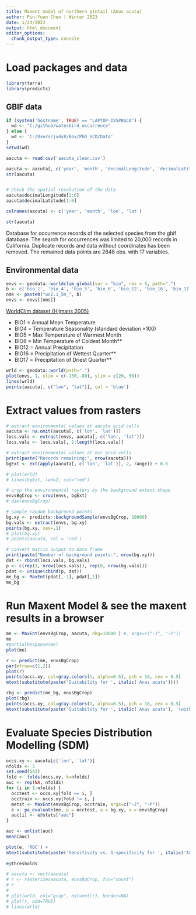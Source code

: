 ---
title: Maxent model of northern pintail (Anus acuta)
author: Pin-Yuan Chen | Winter 2023
date: 1/24/2023
output: html_document
editor_options: 
  chunk_output_type: console
---

# Load packages and data
```{r}
library(terra)
library(predicts)
```

## GBIF data
```{r}
if (system('hostname', TRUE) == "LAPTOP-IVSPBGCA") { 
  wd <- "C:/github/waterbird_occurrence"
} else { 
  wd <- 'C:/Users/judy8/Box/PhD_UCD/Data'
}
setwd(wd)

aacuta <- read.csv('aacuta_clean.csv')

aacuta <- aacuta[, c('year', 'month', 'decimalLongitude', 'decimalLatitude')]
str(aacuta)


# Check the spatial resolution of the data
aacuta$decimalLongitude[1:6]
aacuta$decimalLatitude[1:6]

colnames(aacuta) <- c('year', 'month', 'lon', 'lat')

str(aacuta)
```
Database for occurrence records of the selected species from the gbif database. The search for occurrences was limited to 20,000 records in California. Duplicate records and data without coordinates has been removed. The remained data points are 2848 obs. with  17 variables.

## Environmental data
```{r}
envs <- geodata::worldclim_global(var = "bio", res = 5, path=".")
b <- c('bio_1', 'bio_4', 'bio_5', 'bio_6', 'bio_12', 'bio_16', 'bio_17')
nms <- paste0("wc2.1_5m_", b)
envs <- envs[[nms]]
```

[WorldClim dataset (Hijmans 2005)](https://www.worldclim.org/data/bioclim.html)

* BIO1 = Annual Mean Temperature
* BIO4 = Temperature Seasonality (standard deviation ×100)
* BIO5 = Max Temperature of Warmest Month
* BIO6 = Min Temperature of Coldest Month**
* BIO12 = Annual Precipitation
* BIO16 = Precipitation of Wettest Quarter**
* BIO17 = Precipitation of Driest Quarter**

```{r}
wrld <- geodata::world(path=".")
plot(envs, 1, xlim = c(-130,-80), ylim = c(20, 50)) 
lines(wrld)
points(aacuta[, c("lon", "lat")], col = 'blue')
```

# Extract values from rasters
```{r}
# extract environmental values at aacuta grid cells
aacuta <- na.omit(aacuta[, c('lon', 'lat')])
locs.vals <- extract(envs, aacuta[, c('lon', 'lat')])
locs.vals <- locs.vals[, 2:length(locs.vals)]

# extract environmental values at occ grid cells
print(paste("Records remaining:", nrow(aacuta)))
bgExt <- ext(apply(aacuta[, c('lon', 'lat')], 2, range)) + 0.5

# plot(wrld)
# lines(bgExt, lwd=2, col="red")

# crop the environmental rasters by the background extent shape
envsBgCrop <- crop(envs, bgExt)
# dim(envsBgCrop)

# sample random background points
bg.xy <- predicts::backgroundSample(envsBgCrop, 10000)
bg.vals <- extract(envs, bg.xy)
points(bg.xy, cex=.1)
# plot(bg.xy)
# points(aacuta, col = 'red')

# convert matrix output to data frame
print(paste("Number of background points:", nrow(bg.xy)))
dat <- rbind(locs.vals, bg.vals)
p <- c(rep(1, nrow(locs.vals)), rep(0, nrow(bg.vals)))
pdat <- unique(cbind(p, dat))
me_bg <- MaxEnt(pdat[,-1], pdat[,1])
me_bg
```


# Run Maxent Model & see the maxent results in a browser
```{r}
me <- MaxEnt(envsBgCrop, aacuta, nbg=10000 ) #, args=c("-J", "-P"))
me
#partialResponse(me)
plot(me)
```

```{r}
r <- predict(me, envsBgCrop)
par(mfrow=c(1,2))
plot(r)
points(occs.xy, col=gray.colors(1, alpha=0.5), pch = 16, cex = 0.5)
mtext(substitute(paste('Suitability for ', italic('Anas acuta'))))
```

```{r}
rbg <- predict(me_bg, envsBgCrop)
plot(rbg)
points(occs.xy, col=gray.colors(1, alpha=0.5), pch = 16, cex = 0.5)
mtext(substitute(paste('Suitability for ', italic('Anas acuta'), '(with background points)')))
```


# Evaluate Species Distribution Modelling (SDM)

```{r}
occs.xy <- aacuta[c('lon', 'lat')]
nfolds <- 5
set.seed(543)
fold <- folds(occs.xy, k=nfolds)
auc <- rep(NA, nfolds)
for (i in 1:nfolds) {
  occtest <- occs.xy[fold == i, ]
  occtrain <- occs.xy[fold != i, ]
  metst <- MaxEnt(envsBgCrop, occtrain, args=c("-J", "-P"))
  e <- pa_evaluate(me, p = occtest, a = bg.xy, x = envsBgCrop)
  auc[i] <- e@stats["auc"]  
} 

auc <- unlist(auc)
mean(auc)

plot(e, 'ROC') +
mtext(substitute(paste('Sensitivity vs. 1-specificity for ', italic('Anas acuta'))))
  
e@thresholds
```

```{r}
# aacuta <- vect(aacuta)
# r <- rasterize(aacuta, envsBgCrop, fun="count")
# r
# 
# plot(wrld, col="gray", ext=ext(r), border=NA)
# plot(r, add=TRUE)
# lines(wrld)
```

